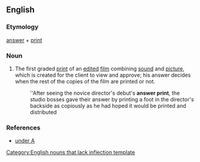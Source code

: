 ==English==

===Etymology===
[[answer]] + [[print]]

===Noun===
{{infl|en|noun}}[[Category:English nouns that lack inflection template]]

# The first graded [[print]] of an [[edit]]ed [[film]] combining [[sound]] and [[picture]], which is created for the client to view and approve; his answer decides when the rest of the copies of the film are printed or not.
#:''After seeing the novice director's debut's '''answer print''', the studio bosses gave their answer by printing a foot in the director's backside as copiously as he had hoped it would be printed and distributed

===References===
* {{R:IMDdG}} [http://us.imdb.com/Glossary/A under A]
